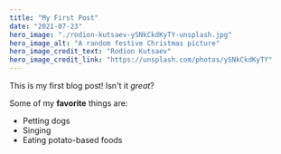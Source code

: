 ```yaml
---
title: "My First Post"
date: "2021-07-23"
hero_image: "./rodion-kutsaev-ySNkCkdKyTY-unsplash.jpg"
hero_image_alt: "A random festive Christmas picture"
hero_image_credit_text: "Rodion Kutsaev"
hero_image_credit_link: "https://unsplash.com/photos/ySNkCkdKyTY"
---
```


This is my first blog post! Isn't it *great*?

Some of my **favorite** things are:

* Petting dogs
* Singing
* Eating potato-based foods
